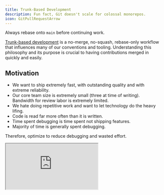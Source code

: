 ```yaml
---
title: Trunk-Based Development
description: Fun fact, Git doesn't scale for colossal monorepos.
icon: GitPullRequestArrow
---
```



<Callout>Always rebase onto `main` before continuing work.</Callout>

[Trunk-based development](https://tilburgsciencehub.com/topics/automation/version-control/advanced-git/git-branching-strategies/) is a no-merge, no-squash, rebase-only workflow that influences many of our conventions and tooling. Understanding this philosophy and its purpose is crucial to having contributions merged in quickly and easily.

## Motivation

- We want to ship extremely fast, with outstanding quality and with extreme reliability.
- Our core team size is extremely small (three at time of writing). Bandwidth for review labor is extremely limited.
- We hate doing repetitive work and want to let technology do the heavy lifing.
- Code is read far more often than it is written.
- Time spent debugging is time spent not shipping features.
- Majority of time is generally spent debugging.

Therefore, optimize to reduce debugging and wasted effort.

<iframe
title="Trunk-Based Development Website"
className="mt-4 w-full h-[400px] rounded-lg"
src="https://trunkbaseddevelopment.com/"
allowFullScreen>
</iframe>